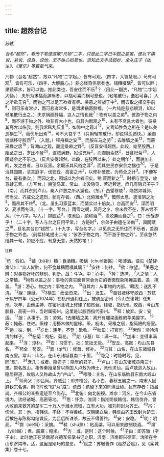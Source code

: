 ```yaml
---
---
---
```

title: 超然台记
---



苏轼

*台名“超然”，看他下笔便直取“凡物”二字，只是此二字已中题之要害，便以下横说、紧说、说自、说他，无不纵心如意也。须知此文手法超妙，全从庄子《达生》、《至乐》等篇取气来。*

凡物（台名“超然”，故以“凡物”二字起。）皆有可观。（四字，大智慧眼。）苟有可观<sup>1</sup>，皆有可乐，（四字，大解脱心。）非必怪奇伟丽者也。铺糟啜醨<sup>2</sup>，皆可以醉；果蔬草木，皆可以饱。推此类也，吾安往而不乐<sup>3</sup>？（用此一翻洗，“凡物”二字始大畅。）
夫所为求福而辞祸者，以福可喜而祸可悲也。（轻笔散行，逸宕可喜。）人之所欲无穷<sup>4</sup>，而物之可以足吾欲者有尽。美恶之辨战于中<sup>5</sup>，而去取之择交乎前<sup>6</sup>，则可乐者常少，而可悲者常多，是谓求祸而辞福。（一片纯是慈悲眼泪，却以轻笔散行出之。）夫求祸而辞福，岂人之情也哉<sup>7</sup>！物有以盖之矣<sup>8</sup>。彼游于物之内<sup>9</sup>，而不游于物之外，物非有大小也，自其内而观之<sup>10</sup>，未有不高且大者也。彼挟其高大以临我，则我常眩乱反复<sup>11</sup>，如隙中之观斗<sup>12</sup>，又焉知胜负之所在？是以美恶横生<sup>13</sup>，而忧乐出焉<sup>14</sup>，可不大哀乎？（只用轻笔散行，却说得恁透快。）余自钱塘移守胶西<sup>15</sup>，（入题。）释舟楫之安<sup>16</sup>，而服车马之劳<sup>7</sup>；去雕墙之美<sup>13</sup>，而蔽采椽之居<sup>19</sup>；背湖山之观，而适桑麻之野<sup>3</sup>。（反盲安得超然。此段，始至胶西。）始至之日，岁比不登<sup>20</sup>，盗贼满野，狱讼充斥<sup>2</sup>，而裔厨索然<sup>2</sup>，日食杞菊<sup>20</sup>，人固疑余之不乐也。（反言安得超然。此段，在胶西以来。）处之期年<sup>2</sup>，而貌加丰的，发之白者，日以反黑。余既乐其风俗之淳<sup>2</sup>，而其吏民亦安余之拙也<sup>20</sup>。
于是治其园圃，洁其庭宇，伐安丘、高密之木<sup>2</sup>，以修补破败，为苟全之计<sup>3</sup>。（不便写台，最有委次。）而园之北，因城以为台者旧矣。稍
葺而新之<sup>11</sup>，时相与登览，放意肆志焉。（方写台。）南望马耳、常山，出没隐见，若近若远，庶几有隐君子乎？（南。）而其东则卢山，秦人卢敖之所从遁也。（东。）西望穆陵<sup>3</sup>，隐然如城郭，师尚父、齐威公之遗烈，犹有存者。（西。）北俯潍水<sup>18</sup>，慨然太息，思淮阴之功<sup>3</sup>，而吊其不终<sup>8</sup>。（北。虽出习家蓝本，而情实过十倍矣。）台高而安<sup>11</sup>，深而明9，夏凉而冬温。（十一字，写台。）雨雪之朝，风月之夕，余未尝不在，客未尝不从。（十八字，写人。）撷园蔬<sup>3</sup>，取池鱼，酿秫酒<sup>14</sup>，渝脱粟而食之<sup>5</sup>。曰：乐哉游乎！（二十字，写人与台之日用平常。）
方是时<sup>4</sup>，余弟子由适在济南<sup>17</sup>，闻而赋之<sup>18</sup>，且名其台曰“超然”。（十九字，写台名字。）以见余之无所往而不乐者，盖游于物之外也。（前幅持笔提出二句：“彼游于物之内，而不游于物之外”。至此忽然结其一句，如应不应，有意无意，天然妙笔！）

<sup>注释</sup>

<sup>1</sup>苟：假如。
<sup>2</sup>铺（bǔ补）糟：食酒糟。吸醨（chuòl辍离）：喝薄酒。语见《楚辞·渔父》：“众人皆醉，何不食其糟而啜其醨？”
<sup>3</sup>安往：何往。
<sup>4</sup>欲：欲望。
<sup>5</sup>美恶之辨：对事物好坏的辨别、判断。战：斗争。中：心中。
<sup>6</sup>择：选择。
<sup>7</sup>人之情：人之常情。
<sup>8</sup>物有以盖之矣：事物的真实面目常会为它的表面现象所掩盖着。盖，掩盖。
<sup>9</sup>游：游心。物之内：事物之内。
<sup>10</sup>自其内：从事物的内部。1眩乱：迷乱不清。
<sup>12</sup>腺：陳缝。
<sup>13</sup>3横生：纷至沓来。
<sup>14</sup>出：发生。
<sup>15</sup>自钱塘移守胶西：苏轼于熙宁四年（公元1074年）在杭州通判任上，被调至密州（今山东诸城）任知州。次年，由他主持，在密州北城上修建了超然台。钱塘，指杭州。胶西，今山东胶县、高密一带，当时属密州。这里是以胶西指代密州。
<sup>16</sup>释：放弃。安：安适。
<sup>17</sup>服：从事于。劳：劳累。1去雕墙之美：离开有雕梁画栋的华美屋字。
<sup>19</sup>蔽：掩蔽、住进。采棣：用枥木做的屋椽。采，枥木。采椽之居，指简陋的居室。
<sup>20</sup>适：往、到。
<sup>21</sup>岁比：连年。不登：歉收。
<sup>22</sup>秋讼：打官司。
<sup>23</sup>索然：冷冷清清的样子。
<sup>24</sup>杞菊：枸杞、菊花。
<sup>25</sup>期（jī基）年：满一年。
<sup>26</sup>加丰：变得丰满起来。
<sup>27</sup>淳：淳朴。
<sup>28</sup>安：习惯于。拙：笨拙无能。
<sup>29</sup>安丘、高密：均山东县名。
<sup>30</sup>苟全：苟安。
<sup>31</sup>葺（qi气）：修葺、修补。
<sup>32</sup>马耳：山名，在山东诸城县南五里。常山：山名，在山东诸城县南二十里。
<sup>33</sup>隐见：时隐时现。见，同“现”。
<sup>34</sup>庶几：或者。隐君子：隐居的君子。
<sup>35</sup>卢山：在山东诸城县南三十里。原名故山。相传秦始皇曾以燕国人卢敖为博士，派他求仙。后卢敖逃入故山，隐居得道，故后人又称故山为“卢山”。
<sup>36</sup>穆陵：关名，在山东临朐县东南大岘山上。
<sup>37</sup>师尚父：即吕尚。齐威公：即齐桓公，名小白，春秋五霸之一。南宋人因避钦宗名讳，刻书时改“桓”为“威”。遗烈：遗留下来的辉煌业绩。犹有存者：指吕尚、齐桓公的某些遗迹至今尚存。
<sup>38</sup>北俯：向北俯视。潍水：河名，在今山东省境内，流经诸城、高密等地。
<sup>39</sup>思：怀念。淮阴：指淮阴侯韩信。韩信伐齐，曾大败前来救齐的楚军二十万人于潍水流域，立有大功，被刘邦封为齐王。
<sup>40</sup>吊：伤悼。其：他，指韩信。不终：不得善终。汉朝建立后，韩信由齐王改封为楚王，后被告与陈稀勾结谋反，为吕后所诛杀，故云不得善终。
<sup>41</sup>安：安稳。
<sup>42</sup>明：明亮。
<sup>43</sup>撷（xié斜）：采摘。
<sup>44</sup>秫（shú熟）：粘高粱，可以用来酿制烧酒。
<sup>45</sup>瀹（yüè越）；煮。脱粟；糙米。
<sup>46</sup>方：当。是时：这个时候。
<sup>47</sup>子由：即苏辙（字子由），此时他正在济南郡兴德军任掌书记之职。济南：济南郡兴德军，治所在今山东济南市。适，这里是刚巧的意思。
<sup>48</sup>赋之：苏辙曹作《超然台赋》，见《栾城集》卷十七。